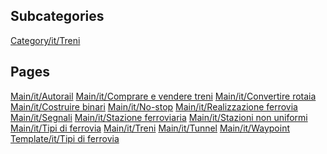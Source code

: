 
== Subcategories ==
[[Category/it/Treni]]

== Pages ==
[[Main/it/Autorail]]
[[Main/it/Comprare e vendere treni]]
[[Main/it/Convertire rotaia]]
[[Main/it/Costruire binari]]
[[Main/it/No-stop]]
[[Main/it/Realizzazione ferrovia]]
[[Main/it/Segnali]]
[[Main/it/Stazione ferroviaria]]
[[Main/it/Stazioni non uniformi]]
[[Main/it/Tipi di ferrovia]]
[[Main/it/Treni]]
[[Main/it/Tunnel]]
[[Main/it/Waypoint]]
[[Template/it/Tipi di ferrovia]]
